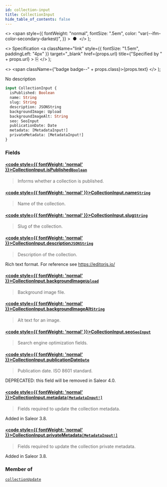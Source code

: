 ```yaml
---
id: collection-input
title: CollectionInput
hide_table_of_contents: false
---
```


  <>
    <span
      style={{
        fontWeight: "normal",
        fontSize: ".5em",
        color: "var(--ifm-color-secondary-darkest)",
      }}
    >
      &nbsp;●&nbsp;
    </span>
  </>
);

  <>
    Specification
    <a
      className="link"
      style={{ fontSize: "1.5em", paddingLeft: "4px" }}
      target="\_blank"
      href={props.url}
      title={"Specified by " + props.url}
    >
      ⎘
    </a>
  </>
);

  <>
    <span className={"badge badge--" + props.class}>{props.text}</span>
  </>
);

No description

```graphql
input CollectionInput {
  isPublished: Boolean
  name: String
  slug: String
  description: JSONString
  backgroundImage: Upload
  backgroundImageAlt: String
  seo: SeoInput
  publicationDate: Date
  metadata: [MetadataInput!]
  privateMetadata: [MetadataInput!]
}
```

### Fields

#### [<code style={{ fontWeight: 'normal' }}>CollectionInput.<b>isPublished</b></code>](#)<Bullet />[`Boolean`](../../../storefront/miscellaneous/scalars/boolean) <Badge class="secondary" text="scalar"/>

> Informs whether a collection is published.

#### [<code style={{ fontWeight: 'normal' }}>CollectionInput.<b>name</b></code>](#)<Bullet />[`String`](../../../storefront/miscellaneous/scalars/string) <Badge class="secondary" text="scalar"/>

> Name of the collection.

#### [<code style={{ fontWeight: 'normal' }}>CollectionInput.<b>slug</b></code>](#)<Bullet />[`String`](../../../storefront/miscellaneous/scalars/string) <Badge class="secondary" text="scalar"/>

> Slug of the collection.

#### [<code style={{ fontWeight: 'normal' }}>CollectionInput.<b>description</b></code>](#)<Bullet />[`JSONString`](../../../storefront/miscellaneous/scalars/jsonstring) <Badge class="secondary" text="scalar"/>

> Description of the collection.

Rich text format. For reference see https://editorjs.io/

>

#### [<code style={{ fontWeight: 'normal' }}>CollectionInput.<b>backgroundImage</b></code>](#)<Bullet />[`Upload`](../../../storefront/miscellaneous/scalars/upload) <Badge class="secondary" text="scalar"/>

> Background image file.

#### [<code style={{ fontWeight: 'normal' }}>CollectionInput.<b>backgroundImageAlt</b></code>](#)<Bullet />[`String`](../../../storefront/miscellaneous/scalars/string) <Badge class="secondary" text="scalar"/>

> Alt text for an image.

#### [<code style={{ fontWeight: 'normal' }}>CollectionInput.<b>seo</b></code>](#)<Bullet />[`SeoInput`](../../../storefront/miscellaneous/inputs/seo-input) <Badge class="secondary" text="input"/>

> Search engine optimization fields.

#### [<code style={{ fontWeight: 'normal' }}>CollectionInput.<b>publicationDate</b></code>](#)<Bullet />[`Date`](../../../storefront/miscellaneous/scalars/date) <Badge class="secondary" text="scalar"/>

> Publication date. ISO 8601 standard.

DEPRECATED: this field will be removed in Saleor 4.0.

>

#### [<code style={{ fontWeight: 'normal' }}>CollectionInput.<b>metadata</b></code>](#)<Bullet />[`[MetadataInput!]`](../../../storefront/miscellaneous/inputs/metadata-input) <Badge class="secondary" text="list"/> <Badge class="secondary" text="input"/>

> Fields required to update the collection metadata.

Added in Saleor 3.8.

>

#### [<code style={{ fontWeight: 'normal' }}>CollectionInput.<b>privateMetadata</b></code>](#)<Bullet />[`[MetadataInput!]`](../../../storefront/miscellaneous/inputs/metadata-input) <Badge class="secondary" text="list"/> <Badge class="secondary" text="input"/>

> Fields required to update the collection private metadata.

Added in Saleor 3.8.

>

### Member of

[`collectionUpdate`](../../../storefront/products/mutations/collection-update) <Badge class="secondary" text="mutation"/>
